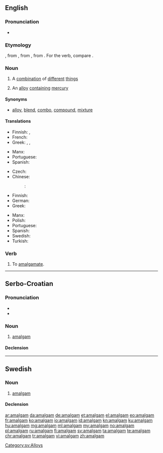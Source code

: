 {{also|Amalgam|amalgám}}
==English==
{{wikipedia}}

===Pronunciation===
* {{IPA|/əˈmæːl.ɡəm/}}

===Etymology===
{{etyl|ML.|en}} {{term|amalgama||mercury alloy|lang=la}}, from {{etyl|grc|en}} {{term|μάλαγμα|tr=malagma||gold|lang=grc}}, from {{term|μαλάσσω|tr=malassō||to soften|lang=grc}}, from {{term|μαλακός|tr=malakos||soft|lang=grc}}. For the verb, compare {{etyl|fr|-}} {{term|amalgamer|lang=fr}}.

===Noun===
{{en-noun|amalgams}}

# A [[combination]] of [[different]] [[thing]]s
# {{context|metallurgy|lang=en}} An [[alloy]] [[contain]]ing [[mercury]]

====Synonyms====
* [[alloy]], [[blend]], [[combo]], [[compound]], [[mixture]]

====Translations====
{{trans-top|a combination of things}}
* Finnish: {{t-|fi|sekoitus}}, {{t+|fi|yhdistelmä}}
* French: {{t+|fr|amalgame|m}}
* Greek: {{t+|el|αμάλγαμα|n|tr=amálgama}}, {{t+|el|κράμα|n|tr=kráma}}, {{t+|el|σύμφυρμα|n|tr=sýmfyrma}}
{{trans-mid}}
* Manx: {{t-|gv|co-lheian|m}}
* Portuguese: {{t+|pt|amálgama|c}}
* Spanish: {{t-|es|amalgama|f}}
{{trans-bottom}}

{{trans-top|alloy containing mercury}}
* Czech: {{t-|cs|amalgám|m}}
* Chinese:
*: {{ttbc|cmn}}: {{t|cmn|汞齐||tr=gǒngjì}}
* Finnish: {{t+|fi|amalgaami}}
* German: {{t-|de|Amalgam|n}}
* Greek: {{t+|el|αμάλγαμα|n|tr=amálgama}}
{{trans-mid}}
* Manx: {{t-|gv|co-lheian|m}}
* Polish: {{t-|pl|amalgamat|m}}
* Portuguese: {{t|pt|amálgama|c}}
* Spanish: {{t-|es|amalgama|f}}
* Swedish: {{t+|sv|amalgam|n}}
* Turkish: {{t+|tr|malgama}}
{{trans-bottom}}

===Verb===
{{en-verb}}

# {{context|archaic|ambitransitive|lang=en}} To [[amalgamate]].
#: {{rfquotek|Boyle}}
#: {{rfquotek|Ben Jonson}}

----

==Serbo-Croatian==

===Pronunciation===
* {{IPA|/amǎlɡaːm/|lang=sh}}
* {{hyphenation|a|mal|gam}}

===Noun===
{{sh-noun|g=m|head=amàlgām|r|амалгам|ама̀лга̄м}}

# [[#English|amalgam]]

====Declension====
{{sh-decl-noun
|amàlgām|amalgami
|amalgáma|amalgama
|amalgamu|amalgamima
|amalgam|amalgame
|amalgame|amalgami
|amalgamu|amalgamima
|amalgamom|amalgamima
}}

----

==Swedish==
{{wikipedia|lang=sv}}

===Noun===
{{sv-noun|n}}

# [[#English|amalgam]]

====Declension====
{{sv-noun-unc-irreg-n|2=amalgamet}}

[[Category:sv:Alloys]]

[[ar:amalgam]]
[[da:amalgam]]
[[de:amalgam]]
[[et:amalgam]]
[[el:amalgam]]
[[eo:amalgam]]
[[fr:amalgam]]
[[ko:amalgam]]
[[io:amalgam]]
[[id:amalgam]]
[[kn:amalgam]]
[[ku:amalgam]]
[[hu:amalgam]]
[[mg:amalgam]]
[[ml:amalgam]]
[[my:amalgam]]
[[no:amalgam]]
[[pl:amalgam]]
[[ru:amalgam]]
[[fi:amalgam]]
[[sv:amalgam]]
[[ta:amalgam]]
[[te:amalgam]]
[[chr:amalgam]]
[[tr:amalgam]]
[[vi:amalgam]]
[[zh:amalgam]]